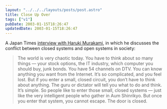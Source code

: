 ```yaml
---
layout: "../../../layouts/posts/post.astro"
title: Close Up Over
tags: ["v1"]
pubDate: 2003-01-15T18:26:47
updatedDate: 2003-01-15T18:26:47
---
```


A Japan Times [interview with Haruki Murakami][1], in which he discusses the conflict between closed systems and open systems in society:

> The world is very chaotic today. You have to think about so many things &#8212; your stock options, the IT industry, which computer you should buy, junk bonds. You have 54 channels on DTV. You can know anything you want from the Internet. It&#8217;s so complicated, and you feel lost. But if you enter a small, closed circuit, you don&#8217;t have to think about anything. The guru or dictator will tell you what to do and think. It&#8217;s simple. So people like to enter those small, closed systems &#8212; just like the very intelligent people who gather in Aum Shinrikyo. But once you enter that system, you cannot escape. The door is closed.

[1]: http://www.japantimes.co.jp/cgi-bin/getarticle.pl5?fl20021201a4.htm "The Japan Times: Haruki Murakami - Writer on the borderline"
